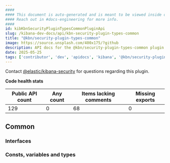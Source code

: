 ```yaml
---
####
#### This document is auto-generated and is meant to be viewed inside our experimental, new docs system.
#### Reach out in #docs-engineering for more info.
####
id: kibKbnSecurityPluginTypesCommonPluginApi
slug: /kibana-dev-docs/api/kbn-security-plugin-types-common
title: "@kbn/security-plugin-types-common"
image: https://source.unsplash.com/400x175/?github
description: API docs for the @kbn/security-plugin-types-common plugin
date: 2025-05-25
tags: ['contributor', 'dev', 'apidocs', 'kibana', '@kbn/security-plugin-types-common']
---
```




Contact [@elastic/kibana-security](https://github.com/orgs/elastic/teams/kibana-security) for questions regarding this plugin.

**Code health stats**

| Public API count  | Any count | Items lacking comments | Missing exports |
|-------------------|-----------|------------------------|-----------------|
| 129 | 0 | 68 | 0 |

## Common

### Interfaces
<DocDefinitionList data={kbnSecurityPluginTypesCommonObj.common.interfaces}/>

### Consts, variables and types
<DocDefinitionList data={kbnSecurityPluginTypesCommonObj.common.misc}/>


